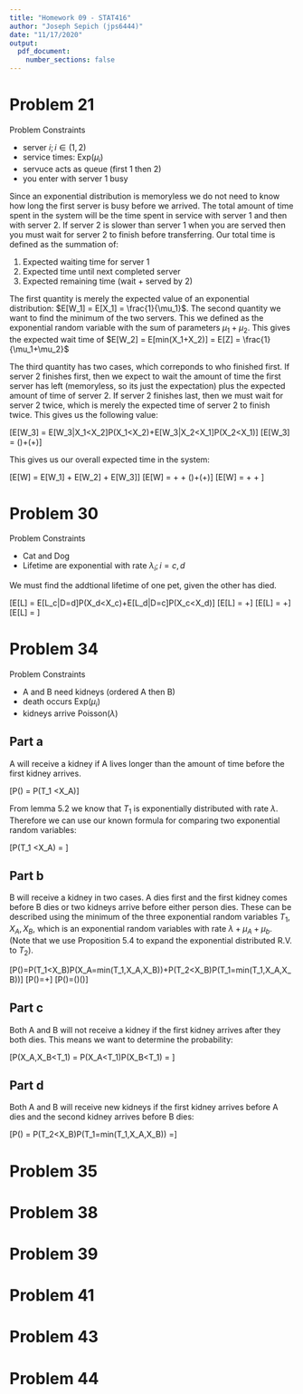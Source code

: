 ```yaml
---
title: "Homework 09 - STAT416"
author: "Joseph Sepich (jps6444)"
date: "11/17/2020"
output:
  pdf_document:
    number_sections: false
---
```


# Problem 21

Problem Constraints

* server $i; i \in (1,2)$
* service times: Exp$(\mu_i)$
* servuce acts as queue (first 1 then 2)
* you enter with server 1 busy

Since an exponential distribution is memoryless we do not need to know how long the first server is busy before we arrived. The total amount of time spent in the system will be the time spent in service with server 1 and then with server 2. If server 2 is slower than server 1 when you are served then you must wait for server 2 to finish before transferring. Our total time is defined as the summation of:

1. Expected waiting time for server 1
2. Expected time until next completed server
3. Expected remaining time (wait + served by 2)

The first quantity is merely the expected value of an exponential distribution: $E[W_1] = E[X_1] = \frac{1}{\mu_1}$. The second quantity we want to find the minimum of the two servers. This we defined as the exponential random variable with the sum of parameters $\mu_1 + \mu_2$. This gives the expected wait time of $E[W_2] = E[min(X_1+X_2)] = E[Z] = \frac{1}{\mu_1+\mu_2}$

The third quantity has two cases, which correponds to who finished first. If server 2 finishes first, then we expect to wait the amount of time the first server has left (memoryless, so its just the expectation) plus the expected amount of time of server 2. If server 2 finishes last, then we must wait for server 2 twice, which is merely the expected time of server 2 to finish twice. This gives us the following value:

\[E[W_3] = E[W_3|X_1<X_2]P(X_1<X_2)+E[W_3|X_2<X_1]P(X_2<X_1)\]
\[E[W_3] = (\frac{2}{\mu_2})\frac{\mu_1}{\mu_1+\mu_2}+(\frac{1}{\mu_1}+\frac{1}{\mu_2})\frac{\mu_2}{\mu_1+\mu_2}\]

This gives us our overall expected time in the system:

\[E[W] = E[W_1] + E[W_2] + E[W_3]\]
\[E[W] = \frac{1}{\mu_1} + \frac{1}{\mu_1+\mu_2} + (\frac{2}{\mu_2})\frac{\mu_1}{\mu_1+\mu_2}+(\frac{1}{\mu_1}+\frac{1}{\mu_2})\frac{\mu_2}{\mu_1+\mu_2}\]
\[E[W] = \frac{2}{\mu_1} + \frac{1}{\mu_1+\mu_2} + \frac{2\mu_1}{\mu_2(\mu_1+\mu_2)}\]

# Problem 30

Problem Constraints

* Cat and Dog
* Lifetime are exponential with rate $\lambda_i;i=c,d$

We must find the addtional lifetime of one pet, given the other has died.

\[E[L] = E[L_c|D=d]P(X_d<X_c)+E[L_d|D=c]P(X_c<X_d)\]
\[E[L] = \frac{1}{\lambda_c}\frac{\lambda_d}{\lambda_c+\lambda_d}+\frac{1}{\lambda_d}\frac{\lambda_c}{\lambda_c+\lambda_d}\]
\[E[L] = \frac{\lambda_d\lambda_d}{\lambda_d\lambda_c(\lambda_c+\lambda_d)}+\frac{\lambda_c\lambda_c}{\lambda_c\lambda_d(\lambda_c+\lambda_d)}\]
\[E[L] = \frac{\lambda_c^2+\lambda_d^2}{\lambda_c\lambda_d(\lambda_c+\lambda_d)}\]

# Problem 34

Problem Constraints

* A and B need kidneys (ordered A then B)
* death occurs Exp($\mu_i$)
* kidneys arrive Poisson($\lambda$)

## Part a

A will receive a kidney if A lives longer than the amount of time before the first kidney arrives.

\[P(\text{A gets kidney}) = P(T_1 <X_A)\]

From lemma 5.2 we know that $T_1$ is exponentially distributed with rate $\lambda$. Therefore we can use our known formula for comparing two exponential random variables:

\[P(T_1 <X_A) = \frac{\lambda}{\lambda + \mu_A}\]

## Part b

B will receive a kidney in two cases. A dies first and the first kidney comes before B dies or two kidneys arrive before either person dies. These can be described using the minimum of the three exponential random variables $T_1,X_A,X_B$, which is an exponential random variables with rate $\lambda+\mu_A+\mu_b$. (Note that we use Proposition 5.4 to expand the exponential distributed R.V. to $T_2$).

\[P(\text{B gets kidney})=P(T_1<X_B)P(X_A=min(T_1,X_A,X_B))+P(T_2<X_B)P(T_1=min(T_1,X_A,X_B))\]
\[P(\text{B gets kidney})=\frac{\lambda}{\lambda+\mu_B}\frac{\mu_A}{\lambda+\mu_A+\mu_B}+\frac{\lambda}{\lambda+\mu_b}\frac{\mu_A}{\lambda+\mu_A+\mu_B}\]
\[P(\text{B gets kidney})=(\frac{\lambda}{\lambda+\mu_B})(\frac{\lambda+\mu_A}{\lambda+\mu_A+\mu_B})\]

## Part c

Both A and B will not receive a kidney if the first kidney arrives after they both dies. This means we want to determine the probability:

\[P(X_A,X_B<T_1) = P(X_A<T_1)P(X_B<T_1) = \frac{\mu_A}{\lambda+\mu_A}\frac{\mu_B}{\lambda+\mu_B}\]

## Part d

Both A and B will receive new kidneys if the first kidney arrives before A dies and the second kidney arrives before B dies:

\[P(\text{Both get kidney}) = P(T_2<X_B)P(T_1=min(T_1,X_A,X_B)) =\frac{\lambda}{\lambda+\mu_b}\frac{\mu_A}{\lambda+\mu_A+\mu_B}\]

# Problem 35

# Problem 38

# Problem 39

# Problem 41

# Problem 43

# Problem 44
